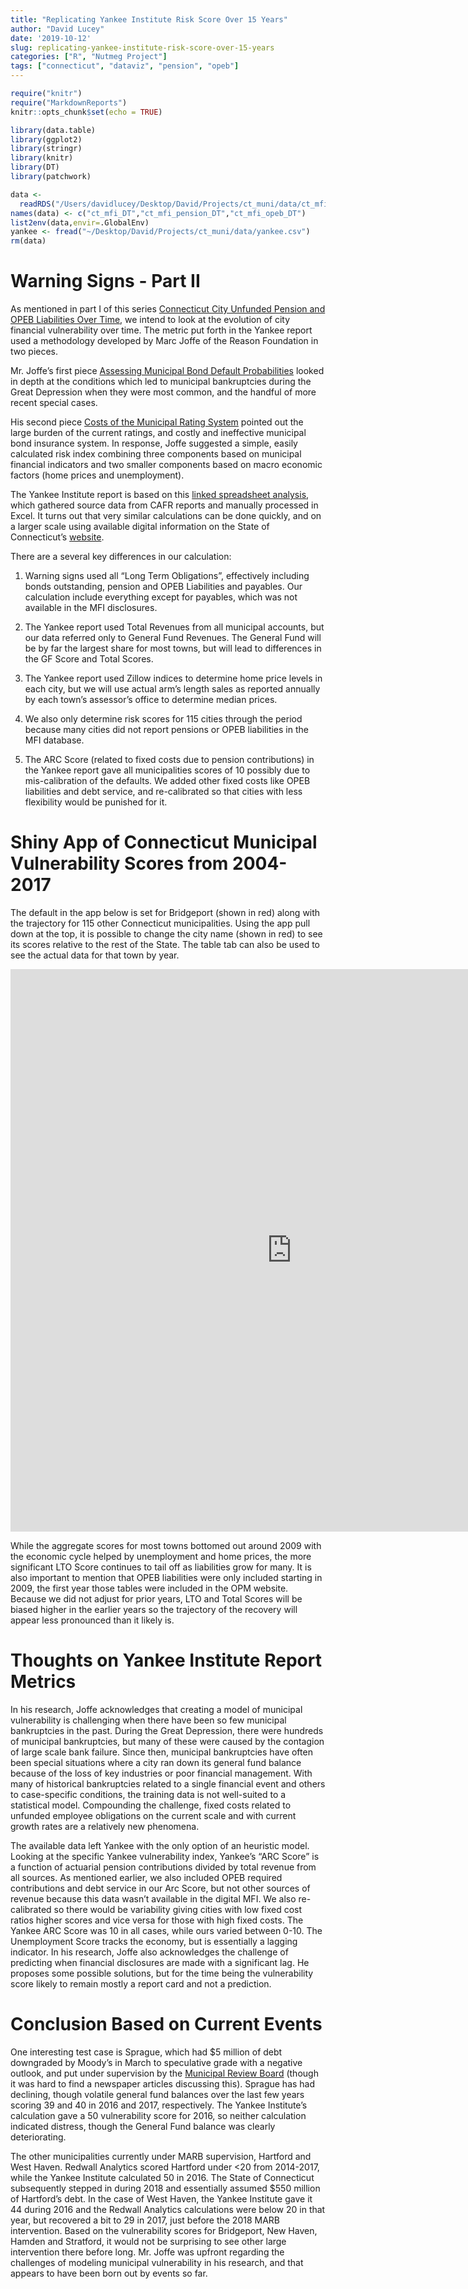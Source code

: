 ```yaml
---
title: "Replicating Yankee Institute Risk Score Over 15 Years"
author: "David Lucey"
date: '2019-10-12'
slug: replicating-yankee-institute-risk-score-over-15-years
categories: ["R", "Nutmeg Project"]
tags: ["connecticut", "dataviz", "pension", "opeb"]
---
```



```r
require("knitr")
require("MarkdownReports")
knitr::opts_chunk$set(echo = TRUE)
```



```r
library(data.table)
library(ggplot2)
library(stringr)
library(knitr)
library(DT)
library(patchwork)
```


```r
data <-
  readRDS("/Users/davidlucey/Desktop/David/Projects/ct_muni/data/ct_mfi_DT.RDS")
names(data) <- c("ct_mfi_DT","ct_mfi_pension_DT","ct_mfi_opeb_DT")
list2env(data,envir=.GlobalEnv)
yankee <- fread("~/Desktop/David/Projects/ct_muni/data/yankee.csv")
rm(data)
```


# Warning Signs - Part II

As mentioned in part I of this series [Connecticut City Unfunded Pension and OPEB Liabilities Over Time](https://redwallanalytics.com/2019/10/11/connecticut-city-unfunded-pension-and-opeb-liabilities-over-time/), we intend to look at the evolution of city financial vulnerability over time. The metric put forth in the Yankee report used a methodology developed by Marc Joffe of the Reason Foundation in two pieces. 

Mr. Joffe's first piece [Assessing Municipal Bond Default Probabilities](https://www.treasurer.ca.gov/cdiac/publications/probabilities.pdf) looked in depth at the conditions which led to municipal bankruptcies during the Great Depression when they were most common, and the handful of more recent special cases. 

His second piece [Costs of the Municipal Rating System](https://papers.ssrn.com/sol3/papers.cfm?abstract_id=2858674) pointed out the large burden of the current ratings, and costly and ineffective municipal bond insurance system. In response, Joffe suggested a simple, easily calculated risk index combining three components based on municipal financial indicators and two smaller components based on macro economic factors (home prices and unemployment).

The Yankee Institute report is based on this [linked spreadsheet analysis](http://www.yankeeinstitute.org/wp-content/uploads/2018/08/Connecticut-Fiscal-Analysis-2016-v2-2.xlsx), which gathered source data from CAFR reports and manually processed in Excel. It turns out that very similar calculations can be done quickly, and on a larger scale using available digital information on the State of Connecticut's [website](https://portal.ct.gov/OPM/IGP-MUNFINSR/Municipal-Financial-Services/Municipal-Fiscal-Indicators). 

There are a several key differences in our calculation:

   1. Warning signs used all "Long Term Obligations", effectively including bonds outstanding, pension and OPEB Liabilities and payables. Our calculation include everything except for payables, which was not available in the MFI disclosures. 
   
   2. The Yankee report used Total Revenues from all municipal accounts, but our data referred only to General Fund Revenues. The General Fund will be by far the largest share for most towns, but will lead to differences in the GF Score and Total Scores.
   
   3. The Yankee report used Zillow indices to determine home price levels in each city, but we will use actual arm's length sales as reported annually by each town's assessor's office to determine median prices. 
   
   4. We also only determine risk scores for 115 cities through the period because many cities did not report pensions or OPEB liabilities in the MFI database.
   
   5. The ARC Score (related to fixed costs due to pension contributions) in the Yankee report gave all municipalities scores of 10 possibly due to mis-calibration of the defaults. We added other fixed costs like OPEB liabilities and debt service, and re-calibrated so that cities with less flexibility would be punished for it.
   
# Shiny App of Connecticut Municipal Vulnerability Scores from 2004-2017

The default in the app below is set for Bridgeport (shown in red) along with the trajectory for 115 other Connecticut municipalities. Using the app pull down at the top, it is possible to change the city name (shown in red) to see its scores relative to the rest of the State. The table tab can also be used to see the actual data for that town by year.

<iframe width="900" height="900" scrolling="no" frameborder="yes"  src="https://luceyda.shinyapps.io/yankee_shiny/"> </iframe>

While the aggregate scores for most towns bottomed out around 2009 with the economic cycle helped by unemployment and home prices, the more significant LTO Score continues to tail off as liabilities grow for many. It is also important to mention that OPEB liabilities were only included starting in 2009, the first year those tables were included in the OPM website. Because we did not adjust for prior years, LTO and Total Scores will be biased higher in the earlier years so the trajectory of the recovery will appear less pronounced than it likely is.

# Thoughts on Yankee Institute Report Metrics

In his research, Joffe acknowledges that creating a model of municipal vulnerability is challenging when there have been so few municipal bankruptcies in the past. During the Great Depression, there were hundreds of municipal bankruptcies, but many of these were caused by the contagion of large scale bank failure. Since then, municipal bankruptcies have often been special situations where a city ran down its general fund balance because of the loss of key industries or poor financial management. With many of historical bankruptcies related to a single financial event and others to case-specific conditions, the training data is not well-suited to a statistical model. Compounding the challenge, fixed costs related to unfunded employee obligations on the current scale and with current growth rates are a relatively new phenomena.

The available data left Yankee with the only option of an heuristic model. Looking at the specific Yankee vulnerability index,  Yankee's "ARC Score" is a function of actuarial pension contributions divided by total revenue from all sources. As mentioned earlier, we also included OPEB required contributions and debt service in our Arc Score, but not other sources of revenue because this data wasn't available in the digital MFI. We also re-calibrated so there would be variability giving cities with low fixed cost ratios higher scores and vice versa for those with high fixed costs. The Yankee ARC Score was 10 in all cases, while ours varied between 0-10. The Unemployment Score tracks the economy, but is essentially a lagging indicator. In his research, Joffe also acknowledges the challenge of predicting when financial disclosures are made with a significant lag. He proposes some possible solutions, but for the time being the vulnerability score likely to remain mostly a report card and not a prediction. 

# Conclusion Based on Current Events

One interesting test case is Sprague, which had $5 million of debt downgraded by Moody's in March to speculative grade with a negative outlook, and put under supervision by the [Municipal Review Board](https://portal.ct.gov/OPM/Marb/Sprague-Committee-Meetings-and-Materials) (though it was hard to find a newspaper articles discussing this). Sprague has had declining, though volatile general fund balances over the last few years scoring 39 and 40 in 2016 and 2017, respectively. The Yankee Institute's calculation gave a 50 vulnerability score for 2016, so neither calculation indicated distress, though the General Fund balance was clearly deteriorating.

The other municipalities currently under MARB supervision, Hartford and West Haven. Redwall Analytics scored Hartford under <20 from 2014-2017, while the Yankee Institute calculated 50 in 2016. The State of Connecticut subsequently stepped in during 2018 and essentially assumed $550 million of Hartford's debt. In the case of West Haven, the Yankee Institute gave it 44 during 2016 and the Redwall Analytics calculations were below 20 in that year, but recovered a bit to 29 in 2017, just before the 2018 MARB intervention. Based on the vulnerability scores for Bridgeport, New Haven, Hamden and Stratford, it would not be surprising to see other large intervention there before long. Mr. Joffe was upfront regarding the challenges of modeling municipal vulnerability in his research, and that appears to have been born out by events so far.











